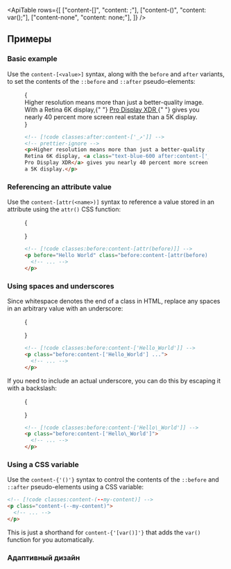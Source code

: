 

<ApiTable
  rows={[
    ["content-[<value>]", "content: <value>;"],
    ["content-(<custom-property>)", "content: var(<custom-property>);"],
    ["content-none", "content: none;"],
  ]}
/>

## Примеры

### Basic example

Use the `content-[<value>]` syntax, along with the `before` and `after` variants, to set the contents of the `::before` and `::after` pseudo-elements:

<Figure>

<Example>
  {
    <div className="mx-auto w-full max-w-md text-gray-500 dark:text-gray-400">
      Higher resolution means more than just a better-quality image. With a Retina 6K display,{" "}
      <a
        href="https://www.apple.com/pro-display-xdr/"
        className="font-medium text-blue-600 after:text-sm after:font-bold after:content-['_↗'] dark:text-sky-400"
        target="_blank"
      >
        Pro Display XDR
      </a>{" "}
      gives you nearly 40 percent more screen real estate than a 5K display.
    </div>
  }
</Example>

```html
<!-- [!code classes:after:content-['_↗']] -->
<!-- prettier-ignore -->
<p>Higher resolution means more than just a better-quality image. With a
Retina 6K display, <a class="text-blue-600 after:content-['_↗']" href="...">
Pro Display XDR</a> gives you nearly 40 percent more screen real estate than
a 5K display.</p>
```

</Figure>

### Referencing an attribute value

Use the `content-[attr(<name>)]` syntax to reference a value stored in an attribute using the `attr()` CSS function:

<Figure>

<Example>
  {
    <p
      before="Hello World"
      className="text-center font-semibold text-gray-900 before:content-[attr(before)] dark:text-gray-200"
    />
  }
</Example>

```html
<!-- [!code classes:before:content-[attr(before)]] -->
<p before="Hello World" class="before:content-[attr(before)] ...">
  <!-- ... -->
</p>
```

</Figure>

### Using spaces and underscores

Since whitespace denotes the end of a class in HTML, replace any spaces in an arbitrary value with an underscore:

<Figure>

<Example>
  {<p className="text-center font-semibold text-gray-900 before:content-['Hello_World'] dark:text-gray-200" />}
</Example>

```html
<!-- [!code classes:before:content-['Hello_World']] -->
<p class="before:content-['Hello_World'] ...">
  <!-- ... -->
</p>
```

</Figure>

If you need to include an actual underscore, you can do this by escaping it with a backslash:

<Figure>

<Example>
  {<p className="text-center font-semibold text-gray-900 before:content-['Hello\_World'] dark:text-gray-200" />}
</Example>

```html
<!-- [!code classes:before:content-['Hello\_World']] -->
<p class="before:content-['Hello\_World']">
  <!-- ... -->
</p>
```

</Figure>

### Using a CSS variable

Use the <code>content-{'(<custom-property>)'}</code> syntax to control the contents of the `::before` and `::after` pseudo-elements using a CSS variable:

```html
<!-- [!code classes:content-(--my-content)] -->
<p class="content-(--my-content)">
  <!-- ... -->
</p>
```

This is just a shorthand for <code>content-{'[var(<custom-property>)]'}</code> that adds the `var()` function for you automatically.

### Адаптивный дизайн

<ResponsiveDesign
  element="p"
  property="content"
  defaultClass="before:content-['Mobile']"
  featuredClass="before:content-['Desktop']"
/>
